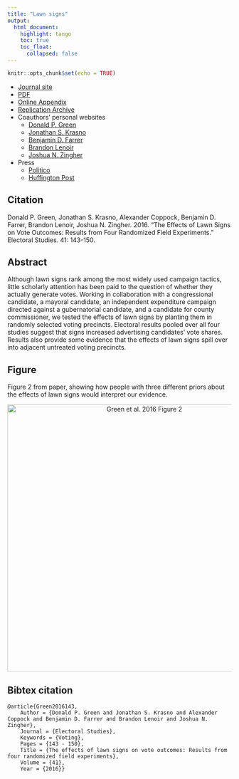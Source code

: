 ```yaml
---
title: "Lawn signs"
output: 
  html_document:
    highlight: tango
    toc: true
    toc_float:
      collapsed: false
---
```


```r
knitr::opts_chunk$set(echo = TRUE)
```

- [Journal site](http://www.sciencedirect.com/science/article/pii/S0261379415002310)
- [PDF](../papers/GKCFLZ_lawnsigns.pdf)
- [Online Appendix](../papers/GKCFLZ_lawnsigns_appendix.pdf)
- [Replication Archive](https://dataverse.harvard.edu/dataset.xhtml?persistentId=doi:10.7910/DVN/K2TLDB)
- Coauthors' personal websites
    - [Donald P. Green](https://sites.google.com/site/donaldpgreen/)
    - [Jonathan S. Krasno](https://sites.google.com/site/donaldpgreen/)
    - [Benjamin D. Farrer](https://sites.google.com/site/donaldpgreen/)
    - [Brandon Lenoir](https://sites.google.com/site/donaldpgreen/)
    - [Joshua N. Zingher](https://sites.google.com/site/donaldpgreen/)
- Press
    - [Politico](http://www.politico.com/story/2015/12/campaign-lawn-signs-little-effect-217166)
    - [Huffington Post]()
    

## Citation

Donald P. Green, Jonathan S. Krasno, Alexander Coppock, Benjamin D. Farrer, Brandon Lenoir, Joshua N. Zingher. 2016. "The Effects of Lawn Signs on Vote Outcomes: Results from Four Randomized Field Experiments." Electoral Studies. 41: 143-150. 

## Abstract
Although lawn signs rank among the most widely used campaign tactics, little scholarly attention has been paid to the question of whether they actually generate votes. Working in collaboration with a congressional candidate, a mayoral candidate, an independent expenditure campaign directed against a gubernatorial candidate, and a candidate for county commissioner, we tested the effects of lawn signs by planting them in randomly selected voting precincts. Electoral results pooled over all four studies suggest that signs increased advertising candidates' vote shares. Results also provide some evidence that the effects of lawn signs spill over into adjacent untreated voting precincts.

## Figure

Figure 2 from paper, showing how people with three different priors about the effects of lawn signs would interpret our evidence.

<center><img src="../Images/GKCFLZ_lawnsigns_fig.png" alt="Green et al. 2016 Figure 2" width="600"></center>

## Bibtex citation

```
@article{Green2016143,
	Author = {Donald P. Green and Jonathan S. Krasno and Alexander Coppock and Benjamin D. Farrer and Brandon Lenoir and Joshua N. Zingher},
	Journal = {Electoral Studies},
	Keywords = {Voting},
	Pages = {143 - 150},
	Title = {The effects of lawn signs on vote outcomes: Results from four randomized field experiments},
	Volume = {41},
	Year = {2016}}
```